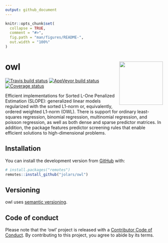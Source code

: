 ```yaml
---
output: github_document
---
```


<!-- README.md is generated from README.Rmd. Please edit that file -->

```r
knitr::opts_chunk$set(
  collapse = TRUE,
  comment = "#>",
  fig.path = "man/figures/README-",
  out.width = "100%"
)
```

# owl <img src='man/figures/logo.svg' align="right" height="139" />

<!-- badges: start -->
[![Travis build status](https://travis-ci.org/jolars/owl.svg?branch=master)](https://travis-ci.org/jolars/owl)
[![AppVeyor build status](https://ci.appveyor.com/api/projects/status/github/jolars/owl?branch=master&svg=true)](https://ci.appveyor.com/project/jolars/owl)
[![Coverage status](https://codecov.io/gh/jolars/owl/branch/master/graph/badge.svg)](https://codecov.io/github/jolars/owl?branch=master)
<!-- badges: end -->

Efficient implementations for Sorted L-One Penalized Estimation
(SLOPE): generalized linear models regularized with the sorted L1-norm
or, equivalently, ordered weighted L1-norm (OWL). There is support for
ordinary least-squares regression, binomial regression, multinomial
regression, and poisson regression, as well as both dense and sparse 
predictor matrices. In addition, the package features predictor screening
rules that enable efficient solutions to high-dimensional problems.

## Installation

You can install the development version from [GitHub](https://github.com/) with:

``` r
# install.packages("remotes")
remotes::install_github("jolars/owl")
```

## Versioning

owl uses [semantic versioning](http://semver.org).

## Code of conduct

Please note that the 'owl' project is released with a
[Contributor Code of Conduct](https://jolars.github.io/owl/CODE_OF_CONDUCT.html).
By contributing to this project, you agree to abide by its terms.

